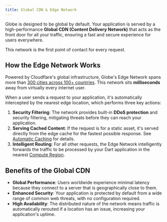 ```yaml
---
title: Global CDN & Edge Network
---
```


Globe is designed to be global by default. Your application is served by a high-performance **Global CDN (Content Delivery Network)** that acts as the front door for all your traffic, ensuring a fast and secure experience for users everywhere.

This network is the first point of contact for every request.

## How the Edge Network Works

Powered by Cloudflare's global infrastructure, Globe's Edge Network spans more than [300 cities across 100+ countries](https://www.cloudflare.com/en-gb/network/). This network sits **milliseconds** away from virtually every internet user.

When a user sends a request to your application, it's automatically intercepted by the nearest edge location, which performs three key actions:

1. **Security Filtering**: The network provides built-in **DDoS protection** and security filtering, mitigating threats before they can reach your application.
2. **Serving Cached Content**: If the request is for a static asset, it's served directly from the edge cache for the fastest possible response. See [Automatic Caching](/infrastructure/overview/automatic-caching) for details.
3. **Intelligent Routing**: For all other requests, the Edge Network intelligently forwards the traffic to be processed by your Dart application in the nearest [Compute Region](/infrastructure/overview/compute-regions).

## Benefits of the Global CDN

- **Global Performance**: Users worldwide experience minimal latency because they connect to a server that is geographically close to them.
- **Enhanced Security**: Your application is protected by default from a wide range of common web threats, with no configuration required.
- **High Availability**: The distributed nature of the network means traffic is automatically rerouted if a location has an issue, increasing your application's uptime.
